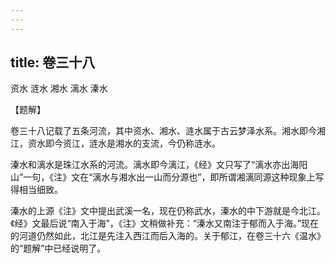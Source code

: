 ```yaml
---
---
---
```

title: 卷三十八
---





资水 涟水 湘水 漓水 溱水


【题解】


卷三十八记载了五条河流，其中资水、湘水、涟水属于古云梦泽水系。湘水即今湘江，资水即今资江，涟水是湘水的支流，今仍称涟水。


溱水和漓水是珠江水系的河流。漓水即今漓江，《经》文只写了“漓水亦出海阳山”一句，《注》文在“漓水与湘水出一山而分源也”，即所谓湘漓同源这种现象上写得相当细致。


溱水的上源《注》文中提出武溪一名，现在仍称武水，溱水的中下游就是今北江。《经》文最后说“南入于海”，《注》文稍做补充：“溱水又南注于郁而入于海。”现在的河道仍然如此，北江是先注入西江而后入海的。关于郁江，在卷三十六《温水》的“题解”中已经说明了。